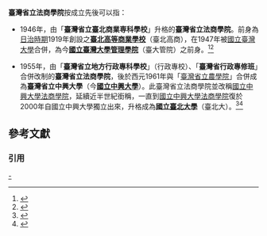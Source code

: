 '''臺灣省立法商學院'''按成立先後可以指：
*1946年，由「'''臺灣省立臺北商業専科學校'''」升格的'''臺灣省立法商學院'''。前身為[[台灣日治時期|日治時期]]1919年創設之'''[[臺北高等商業學校|臺北高等商業學校]]'''（臺北高商），在1947年被[[國立臺灣大學|國立臺灣大學]]合併，為今'''[[國立臺灣大學管理學院|國立臺灣大學管理學院]]'''（臺大管院）之前身。<ref>{{cite news|url=https://udn.com/umedia/story/12762/3871360|title=台大曾併過三所高校，其中一所竟獨立成知名大學？|author=何則文|location=臺北市|newspaper=U值媒‧uMedia|language=zh|date=2019年6月14日|publisher=聯合新聞網}}</ref><ref>{{cite news|url=http://www.lib.ntu.edu.tw/gallery/04_02-04-06-otherntu.html|title=臺大的其他前身|author=國立臺灣大學校史館|location=臺北市|language=zh|date=2019年8月16日|publisher=國立臺灣大學}}</ref>

*1955年，由「'''臺灣省立地方行政專科學校'''」（行政專校）、「'''臺灣省行政專修班'''」合併改制的'''臺灣省立法商學院'''，後於西元1961年與「[[臺灣省立農學院|臺灣省立農學院]]」合併成為'''臺灣省立中興大學'''（今'''[[國立中興大學|國立中興大學]]'''）。此臺灣省立法商學院並改稱[[國立中興大學法商學院|國立中興大學法商學院]]，延續近半世紀銜稱，一直到[[國立中興大學法商學院|國立中興大學法商學院]]復於2000年自國立中興大學獨立出來，升格成為'''[[國立臺北大學|國立臺北大學]]'''（臺北大）。<ref>{{cite web|url=https://www.ntpu.edu.tw/ntpuNews/files/2019011694920.pdf|title=北大校訊-回首七十 臺北大學是這樣來的 ...|publisher=國立臺北大學|author=國立臺北大學秘書室|location=新北市|language=zh|year=2019}}</ref><ref>{{cite book|title=光復後台灣地區發展經驗|author=賴澤涵、黃俊傑|publisher=中研院中山人文社科所|location=臺北市|language=zh|page=第208頁|year=1991}}</ref>


{{消歧義|cat=八字以上消歧義}}

== 參考文獻 ==
=== 引用 ===
{{Reflist|30em}}

[[Category:臺灣大專院校整併|-]]